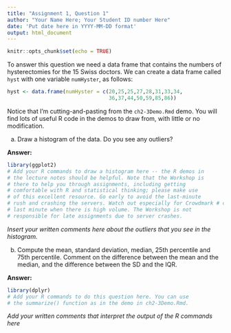 ```yaml
---
title: "Assignment 1, Question 1"
author: "Your Name Here; Your Student ID number Here"
date: 'Put date here in YYYY-MM-DD format'
output: html_document
---
```


```r
knitr::opts_chunk$set(echo = TRUE)
```

To answer this question we need a data frame 
that contains the numbers of hysterectomies for the
15 Swiss doctors.
We can create a data frame called `hyst` with one 
variable `numHyster`, as follows:
```r
hyst <- data.frame(numHyster = c(20,25,25,27,28,31,33,34,
                                 36,37,44,50,59,85,86))
```

Notice that I'm cutting-and-pasting from the `ch2-3Demo.Rmd`
demo. You
will find lots of useful R code in the demos to draw from, with little or no modification.

(a) Draw a histogram of the data. Do you see any outliers?

**Answer:**

```r
library(ggplot2)
# Add your R commands to draw a histogram here -- the R demos in 
# the lecture notes should be helpful. Note that the Workshop is
# there to help you through assignments, including getting 
# comfortable with R and statistical thinking; please make use 
# of this excellent resource. Go early to avoid the last-minute 
# rush and crashing the servers. Watch out especially for Crowdmark # crashing if you are trying to upload your assignment at the 
# last minute when there is high volume. The Workshop is not
# responsible for late assignments due to server crashes.  
```

*Insert your written comments here about the outliers that you see
in the histogram.*

(b) Compute the mean, standard deviation, median, 25th
percentile and 75th percentile. Comment on the difference
between the mean and the median, and the difference 
between the SD and the IQR.

**Answer:**

```r
library(dplyr)
# Add your R commands to do this question here. You can use
# the summarize() function as in the demo in ch2-3Demo.Rmd.
```

*Add your written comments that interpret the output of the R 
commands here*

